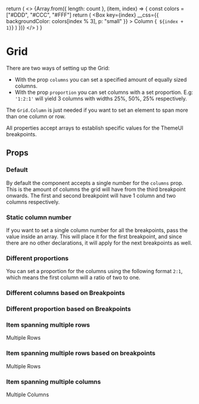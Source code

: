 
  return (
    <>
      {Array.from({ length: count }, (item, index) => {
        const colors = ["#DDD", "#CCC", "#FFF"]
        return (
          <Box
            key={index}
            __css={{ backgroundColor: colors[index % 3], p: "small" }}
          >
            Column
            {` ${index + 1}`}
          </Box>
        )
      })}
    </>
  )
}

<Meta title='components/Grid' component={Grid} />

# Grid

There are two ways of setting up the Grid:

- With the prop `columns` you can set a specified amount of equally sized columns.
- With the prop `proportion` you can set columns with a set proportion. E.g: `'1:2:1'` will yield 3 columns with widths 25%, 50%, 25% respectively.

The `Grid.Column` is just needed if you want to set an element to span more than one column or row.

All properties accept arrays to establish specific values for the ThemeUI breakpoints.

## Props

<ArgsTable of={Grid} />

### Default

By default the component accepts a single number for the `columns` prop. This is the amount of columns
the grid will have from the third breakpoint onwards. The first and second breakpoint will have 1 column and two columns respectively.

<Canvas>
  <Story name='Default'>
    <Grid columns={3}>
      <GenerateColumns count={6} />
    </Grid>
  </Story>
</Canvas>

### Static column number

If you want to set a single column number for all the breakpoints, pass the value inside an array.
This will place it for the first breakpoint, and since there are no other declarations, it will apply for the next breakpoints as well.

<Canvas>
  <Story name='Static column number'>
    <Grid columns={[2]}>
      <GenerateColumns count={6} />
    </Grid>
  </Story>
</Canvas>

### Different proportions

You can set a proportion for the columns using the following format `2:1`, which means
the first column will a ratio of two to one.

<Canvas>
  <Story name='Different proportions'>
    <Grid proportion='2:1'>
      <GenerateColumns count={6} />
    </Grid>
  </Story>
</Canvas>

### Different columns based on Breakpoints

<Canvas>
  <Story name='Different columns based on Breakpoints'>
    <Grid columns={["2", "1", "3"]}>
      <GenerateColumns count={6} />
    </Grid>
  </Story>
</Canvas>

### Different proportion based on Breakpoints

<Canvas>
  <Story name='Different proportion based on Breakpoints'>
    <Grid proportion={["2:1", "1:2:1", "1:1:2"]}>
      <GenerateColumns count={6} />
    </Grid>
  </Story>
</Canvas>

### Item spanning multiple rows

<Canvas>
  <Story name='Item spanning multiple rows'>
    <Grid proportion={["2:1", "1:2:1", "1:1:2"]}>
      <Grid.Column rows={2} sx={{ bg: "lightblue" }}>
        Multiple Rows
      </Grid.Column>
      <GenerateColumns count={5} />
    </Grid>
  </Story>
</Canvas>

### Item spanning multiple rows based on breakpoints

<Canvas>
  <Story name='Item spanning multiple rows based on breakpoints'>
    <Grid proportion={["2:1", "1:2:1", "1:1:2"]}>
      <Grid.Column rows={[3, 2, 1]} sx={{ bg: "lightblue" }}>
        Multiple Rows
      </Grid.Column>
      <GenerateColumns count={5} />
    </Grid>
  </Story>
</Canvas>

### Item spanning multiple columns

<Canvas>
  <Story name='Item spanning multiple columns'>
    <Grid proportion={["2:1", "1:2:1", "1:1:2"]}>
      <Grid.Column columns={2} sx={{ bg: "lightblue" }}>
        Multiple Columns
      </Grid.Column>
      <GenerateColumns count={5} />
    </Grid>
  </Story>
</Canvas>
